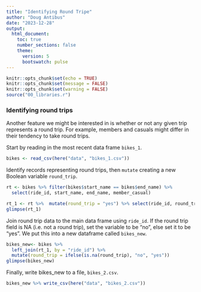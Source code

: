 ---
title: "Identifying Round Tripe"
author: "Doug Antibus"
date: "2023-12-28"
output: 
  html_document:
    toc: true
    number_sections: false
    theme:
      version: 5
      bootswatch: pulse
---

```{r setup, include=FALSE}
knitr::opts_chunk$set(echo = TRUE)
knitr::opts_chunk$set(message = FALSE)
knitr::opts_chunk$set(warning = FALSE)
source("00_libraries.r")
```

### Identifying round trips

Another feature we might be interested in is whether or not any given trip represents
a round trip.  For example, members and casuals might differ in their tendency to 
take round trips.

Start by reading in the most recent data frame `bikes_1`.

```{r}
bikes <- read_csv(here("data", "bikes_1.csv")) 
```

Identify records representing round trips, then `mutate` creating a 
new Boolean variable `round_trip`. 

```{r}
rt <- bikes %>% filter(bikes$start_name == bikes$end_name) %>% 
  select(ride_id, start_name, end_name, member_casual)

rt_1 <- rt %>%  mutate(round_trip = "yes") %>% select(ride_id, round_trip)
glimpse(rt_1)
```

Join round trip data to the main data frame using `ride_id`.  If the round 
trip field is NA (i.e. not a round trip), set the variable to be "no", else set 
it to be "yes".  We put this into a new dataframe called `bikes_new`.

```{r}
bikes_new<- bikes %>% 
  left_join(rt_1, by = "ride_id") %>% 
  mutate(round_trip = ifelse(is.na(round_trip), "no", "yes"))
glimpse(bikes_new)
```

Finally, write bikes_new to a file, `bikes_2.csv`.

```{r, eval = FALSE}
bikes_new %>% write_csv(here("data", "bikes_2.csv"))
```


